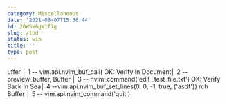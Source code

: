 ```yaml
---
category: Miscellaneous
date: '2021-08-07T15:36:44'
id: 20WSk6gW1f7g
slug: /tbd
status: wip
title: ''
type: post
---
```


uffer                 │  1             -- vim.api.nvim_buf_call(
OK: Verify In Document│  2                 -- preview_buffer,
 Buffer               │  3                 -- nvim_command('edit _test_file.txt')
OK: Verify Back In Sea│  4                 --vim.api.nvim_buf_set_lines(0, 0, -1, true, {'asdf'})
rch Buffer            │  5                 -- vim.api.nvim_command('quit')
~~~ PASSED ~~~        │  6             -- )q